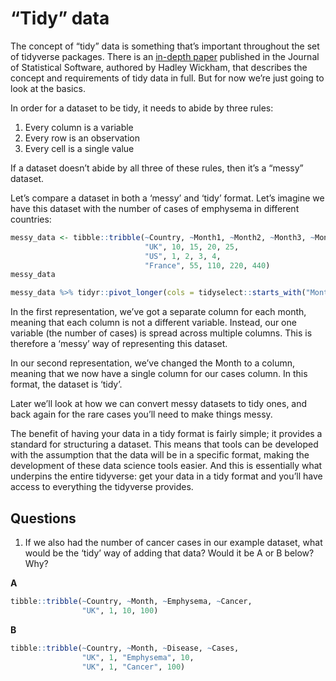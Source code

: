 # "Tidy" data

The concept of "tidy" data is something that's important throughout the set of tidyverse packages. There is an [in-depth paper](https://vita.had.co.nz/papers/tidy-data.html) published in the Journal of Statistical Software, authored by Hadley Wickham, that describes the concept and requirements of tidy data in full. But for now we're just going to look at the basics.

In order for a dataset to be tidy, it needs to abide by three rules:

  1. Every column is a variable
  2. Every row is an observation
  3. Every cell is a single value

If a dataset doesn't abide by all three of these rules, then it's a "messy" dataset.

Let's compare a dataset in both a 'messy' and 'tidy' format. Let's imagine we have this dataset with the number of cases of emphysema in different countries:

```r
messy_data <- tibble::tribble(~Country, ~Month1, ~Month2, ~Month3, ~Month4,
                              "UK", 10, 15, 20, 25,
                              "US", 1, 2, 3, 4,
                              "France", 55, 110, 220, 440)
messy_data
```

```r
messy_data %>% tidyr::pivot_longer(cols = tidyselect::starts_with("Month"), names_to = "Month", values_to = "Cases", names_prefix = "(Month)", names_transform = list(Month = readr::parse_integer))
```

In the first representation, we've got a separate column for each month, meaning that each column is not a different variable. Instead, our one variable (the number of cases) is spread across multiple columns. This is therefore a 'messy' way of representing this dataset.

In our second representation, we've changed the Month to a column, meaning that we now have a single column for our cases column. In this format, the dataset is 'tidy'.

Later we'll look at how we can convert messy datasets to tidy ones, and back again for the rare cases you'll need to make things messy.

The benefit of having your data in a tidy format is fairly simple; it provides a standard for structuring a dataset. This means that tools can be developed with the assumption that the data will be in a specific format, making the development of these data science tools easier. And this is essentially what underpins the entire tidyverse: get your data in a tidy format and you'll have access to everything the tidyverse provides.

## Questions

1. If we also had the number of cancer cases in our example dataset, what would be the 'tidy' way of adding that data? Would it be A or B below? Why?

**A**
```r
tibble::tribble(~Country, ~Month, ~Emphysema, ~Cancer,
                "UK", 1, 10, 100)
```

**B**
```r
tibble::tribble(~Country, ~Month, ~Disease, ~Cases,
                "UK", 1, "Emphysema", 10,
                "UK", 1, "Cancer", 100)
```